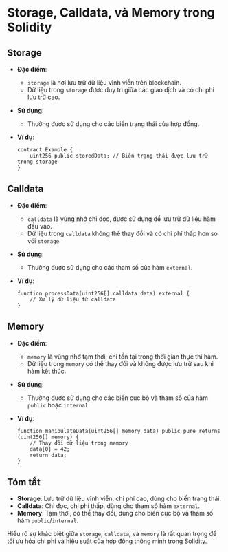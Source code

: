 # Storage, Calldata, và Memory trong Solidity


<YouTubePlayer videoId="lrWSZjm8gAE"/>

## Storage

- **Đặc điểm**: 
  - `storage` là nơi lưu trữ dữ liệu vĩnh viễn trên blockchain.
  - Dữ liệu trong `storage` được duy trì giữa các giao dịch và có chi phí lưu trữ cao.

- **Sử dụng**: 
  - Thường được sử dụng cho các biến trạng thái của hợp đồng.

- **Ví dụ**:
  ````solidity
  contract Example {
      uint256 public storedData; // Biến trạng thái được lưu trữ trong storage
  }
  ````

## Calldata

- **Đặc điểm**: 
  - `calldata` là vùng nhớ chỉ đọc, được sử dụng để lưu trữ dữ liệu hàm đầu vào.
  - Dữ liệu trong `calldata` không thể thay đổi và có chi phí thấp hơn so với `storage`.

- **Sử dụng**: 
  - Thường được sử dụng cho các tham số của hàm `external`.

- **Ví dụ**:
  ````solidity
  function processData(uint256[] calldata data) external {
      // Xử lý dữ liệu từ calldata
  }
  ````

## Memory

- **Đặc điểm**: 
  - `memory` là vùng nhớ tạm thời, chỉ tồn tại trong thời gian thực thi hàm.
  - Dữ liệu trong `memory` có thể thay đổi và không được lưu trữ sau khi hàm kết thúc.

- **Sử dụng**: 
  - Thường được sử dụng cho các biến cục bộ và tham số của hàm `public` hoặc `internal`.

- **Ví dụ**:
  ````solidity
  function manipulateData(uint256[] memory data) public pure returns (uint256[] memory) {
      // Thay đổi dữ liệu trong memory
      data[0] = 42;
      return data;
  }
  ````

## Tóm tắt

- **Storage**: Lưu trữ dữ liệu vĩnh viễn, chi phí cao, dùng cho biến trạng thái.
- **Calldata**: Chỉ đọc, chi phí thấp, dùng cho tham số hàm `external`.
- **Memory**: Tạm thời, có thể thay đổi, dùng cho biến cục bộ và tham số hàm `public`/`internal`.

Hiểu rõ sự khác biệt giữa `storage`, `calldata`, và `memory` là rất quan trọng để tối ưu hóa chi phí và hiệu suất của hợp đồng thông minh trong Solidity.